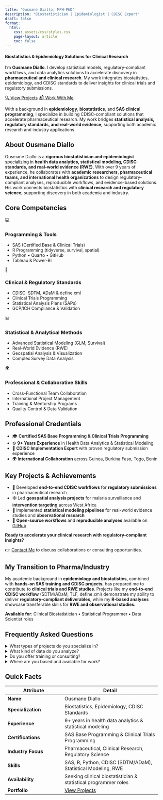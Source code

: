 ```yaml
---
title: "Ousmane Diallo, MPH-PhD"
description: "Biostatistician | Epidemiologist | CDISC Expert"
draft: false
format:
  html:
    css: assets/css/styles.css
    page-layout: article
    toc: false
---
```


#### **Biostatistics & Epidemiology Solutions for Clinical Research**

I'm **Ousmane Diallo**. I develop statistical models, regulatory-compliant workflows, and data analytics solutions to accelerate discovery in **pharmaceutical and clinical research**. My work integrates biostatistics, epidemiology, and CDISC standards to deliver insights for clinical trials and regulatory submissions.

::: projects-button-container
[🔍 View Projects](portfolio.qmd){.btn .projects-button} [📬 Work With Me](contact.qmd){.btn .projects-button}
:::

With a background in **epidemiology**, **biostatistics**, and **SAS clinical programming**, I specialize in building CDISC-compliant solutions that accelerate pharmaceutical research. My work bridges **statistical analysis, regulatory standards, and real-world evidence**, supporting both academic research and industry applications.

## About Ousmane Diallo

::: about-geo
Ousmane Diallo is a **rigorous biostatistician and epidemiologist** specializing in **health data analytics, statistical modeling, CDISC standards, and real-world evidence (RWE)**. With over 9 years of experience, he collaborates with **academic researchers, pharmaceutical teams, and international health organizations** to design regulatory-compliant analyses, reproducible workflows, and evidence-based solutions. His work connects biostatistics with **clinical research and regulatory science**, supporting discovery in both academia and industry.
:::

## Core Competencies

<div class="services-grid">

<div class="service-card">
<div class="service-icon">💻</div>

### Programming & Tools

- SAS (Certified Base & Clinical Trials)
- R Programming (tidyverse, survival, spatial)
- Python • Quarto • GitHub
- Tableau & Power-BI
</div>

<div class="service-card">
<div class="service-icon">🏥</div>

### Clinical & Regulatory Standards

- CDISC: SDTM, ADaM & define.xml
- Clinical Trials Programming
- Statistical Analysis Plans (SAPs)
- GCP/ICH Compliance & Validation
</div>

<div class="service-card">
<div class="service-icon">📊</div>

### Statistical & Analytical Methods

- Advanced Statistical Modeling (GLM, Survival)
- Real-World Evidence (RWE)
- Geospatial Analysis & Visualization
- Complex Survey Data Analysis
</div>

<div class="service-card">
<div class="service-icon">🌍</div>

### Professional & Collaborative Skills

- Cross-Functional Team Collaboration
- International Project Management
- Training & Mentorship Programs
- Quality Control & Data Validation
</div>

</div>

## Professional Credentials

- 🎓 **Certified SAS Base Programming & Clinical Trials Programming**
- ⚙️ **9+ Years Experience** in Health Data Analytics & Statistical Modeling
- 🧬 **CDISC Implementation Expert** with proven regulatory submission experience
- 🌍 **International Collaboration** across Guinea, Burkina Faso, Togo, Benin

## Key Projects & Achievements

- 🔗 Developed **end-to-end CDISC workflows** for **regulatory submissions** in pharmaceutical research
- 🕸 Led **geospatial analysis projects** for malaria surveillance and **intervention targeting** across West Africa
- 🦠 Implemented **statistical modeling pipelines** for real-world evidence studies and **observational research**
- 📂 **Open-source workflows** and **reproducible analyses** available on [GitHub](https://github.com/ousmanerabi)

**Ready to accelerate your clinical research with regulatory-compliant insights?**

👉 [Contact Me](contact.qmd) to discuss collaborations or consulting opportunities.

## My Transition to Pharma/Industry

::::::: transition-highlight
My academic background in **epidemiology and biostatistics**, combined with **hands-on SAS training and CDISC projects**, has prepared me to contribute to **clinical trials and RWE studies**. Projects like my **end-to-end CDISC workflow** (SDTM/ADaM, TLF, define.xml) demonstrate my ability to deliver **regulatory-compliant deliverables**, while my **R-based analyses** showcase transferable skills for **RWE and observational studies**.

**Available for**: Clinical Biostatistician • Statistical Programmer • Data Scientist roles
:::::::

## Frequently Asked Questions

::::::: faqs-container
<details class="faq">
<summary>What types of projects do you specialize in?</summary>
::: faq-answer
I specialize in **clinical research projects**, collaborating with **pharmaceutical companies**, **academic institutions**, and **health organizations**. My expertise includes **CDISC implementation**, **statistical analysis for clinical trials**, **real-world evidence studies**, and **regulatory submission support** across both **industry** and **academic settings**.
:::
</details>

<details class="faq">
<summary>What kind of data do you analyze?</summary>
::: faq-answer
As a **biostatistician and epidemiologist**, I work with **clinical trial data**, **real-world evidence datasets**, **health surveillance data**, and **complex survey data** requiring advanced statistical methods for analysis. I also develop **CDISC-compliant datasets (SDTM/ADaM)** and create **regulatory submission packages**. I work at **all stages** of the research process, from **study design** to **final reporting**.
:::
</details>

<details class="faq">
<summary>Do you offer training or consulting?</summary>
::: faq-answer
Yes! I provide **mentorship** and **consulting** in **biostatistics**, **SAS programming**, and **CDISC standards** for **students** and **research teams**. I also offer training in **clinical trials programming**, **statistical analysis plans**, and **regulatory compliance workflows**.
:::
</details>

<details class="faq">
<summary>Where are you based and available for work?</summary>
::: faq-answer
I am actively seeking **clinical biostatistician** and **statistical programmer** positions in the **pharmaceutical industry**. I'm available for **remote work** and **relocation** opportunities worldwide, with experience in **international collaborations**.
:::
</details>
:::::::

## Quick Facts

::: quick-facts
| Attribute | Detail |
|---------------------------|---------------------------------------------|
| **Name** | Ousmane Diallo |
| **Specialization** | Biostatistics, Epidemiology, CDISC Standards |
| **Experience** | 9+ years in health data analytics & statistical modeling |
| **Certifications** | SAS Base Programming & Clinical Trials Programming |
| **Industry Focus** | Pharmaceutical, Clinical Research, Regulatory Science |
| **Skills** | SAS, R, Python, CDISC (SDTM/ADaM), Statistical Modeling, RWE |
| **Availability** | Seeking clinical biostatistician & statistical programmer roles |
| **Portfolio** | [View Projects](portfolio.qmd) |
:::